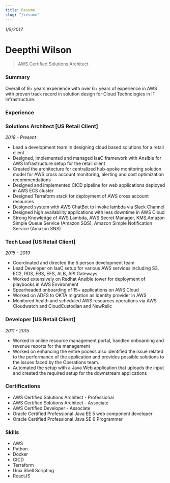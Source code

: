 ```yaml
---
title: Resume
slug: "/resume"
---
```

*1/5/2017*
# Deepthi Wilson

> AWS Certified Solutions Architect

### **Summary** 
Overall of 9+ years experience with over 6+ years of experience in AWS with proven track record in solution design for Cloud Technologies in IT Infrastructure.

### **Experience**
### **Solutions Architect** [US Retail Client]
*2019 - Present*

- Lead a development team in designing cloud based solutions for a retail client
- Designed, Implemented and managed IaaC framework with Ansible for AWS Infrastructure setup for the retail client
- Created the architecture for centralized hub-spoke monitoring solution model for AWS cross account monitoring, alerting and cost optimization recommendations
- Designed and implemented CICD pipeline for web applications deployed in AWS ECS cluster
- Designed Terraform stack for deployment of AWS cross account resources
- Designed system with AWS ChatBot to invoke lambda via Slack Channel
- Designed high availability applications with less downtime in AWS Cloud
- Strong Knowledge of AWS Lambda, AWS Secret Manager, KMS,Amazon Simple Queue Service (Amazon SQS), Amazon Simple Notification Service (Amazon SNS)

### **Tech Lead** [US Retail Client]
*2015 - 2019*

- Coordinated and directed the 5 person development team
- Lead Developer on IaaC setup for various AWS services including S3, EC2, RDS, EBS, EFS, ALB, API Gateways
- Worked extensively on Redhat Ansible tower for deployment of playbooks in AWS Environment
- Spearheaded onboarding of 15+ applications on AWS Cloud
- Worked on ADFS to OKTA migration as Identity provider in AWS
- Monitored health and scheduled AWS resources operations via AWS Cloudwatch and CloudCustodian and NewRelic


### **Developer** [US Retail Client]
*2011 - 2015*

- Worked in online resource management portal, handled onboarding and revenue reports for the management
- Worked on enhancing the entire pocess also identified the issue related to the performance of the application and provides possible solutions to the issues faced by the Operations team.                                                                    
- Automated the setup with a Java Web application that uploads the input and created the required setup for the downstream applications



### **Certifications** 
- AWS Certified Solutions Architect - Professional
- AWS Certified Solutions Architect - Associate
- AWS Certified Developer - Associate
- Oracle Certified Professional Java EE 5 web component developer
- Oracle Certified Professional Java SE 6 Programmer


### **Skills** 
- AWS
- Python
- Docker
- CICD
- Terraform
- Unix Shell Scripting
- ReactJS